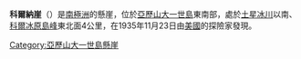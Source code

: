 {{Coord|72|4|S|68|25|W|source:GNIS|display=title}}

'''科爾納崖'''（{{lang-en|Corner Cliffs}}）是[[南極洲|南極洲]]的懸崖，位於[[亞歷山大一世島|亞歷山大一世島]]東南部，處於[[土星冰川|土星冰川]]以南、[[科爾冰原島峰|科爾冰原島峰]]東北面4公里，在1935年11月23日由[[美國|美國]]的探險家發現。

{{DEFAULTSORT:Corner Cliffs}}
[[Category:亞歷山大一世島懸崖|Category:亞歷山大一世島懸崖]]


{{AlexanderIsland-geo-stub}}